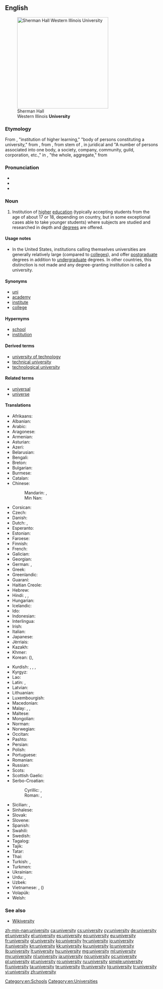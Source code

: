 ==English==
{{wikipedia}}

[[Image:Sherman Hall.jpg|thumb|right|300px|Sherman Hall<br>Western Illinois '''University''']]

===Etymology===
From {{etyl|enm}}, "institution of higher learning," "body of persons constituting a university," from {{etyl|xno}} {{term|université|lang=fro}}, from {{etyl|fro}} {{term|universitei||lang=fro}}, from {{etyl|ML.|en}} stem of {{term|universitas|lang=la}}, in juridical and {{etyl|LL.|en}} "A number of persons associated into one body, a society, company, community, guild, corporation, etc.," in {{etyl|la}}, "the whole, aggregate," from {{term|universus||lang=la|whole, entire}}

===Pronunciation===
* {{IPA|/juːnɪˈvɜːsətiː/}}
* {{audio|en-us-university.ogg|Audio (US)}}
* {{audio|En-uk-university.ogg|Audio (UK)}}

===Noun===
{{en-noun|universities}}

# Institution of [[high]]er [[education]] (typically accepting students from the age of about 17 or 18, depending on country, but in some exceptional cases able to take younger students) where subjects are studied and researched in depth and [[degree]]s are offered.

====Usage notes====
* In the United States, institutions calling themselves universities are generally relatively large (compared to [[college]]s), and offer [[postgraduate]] degrees in addition to [[undergraduate]] degrees. In other countries, this distinction is not made and any degree-granting institution is called a university.

====Synonyms====
* [[uni]]
* [[academy]]
* [[institute]]
* [[college]]

====Hypernyms====
* [[school]]
* [[institution]]

====Derived terms====
* [[university of technology]]
* [[technical university]]
* [[technological university]]

====Related terms====
* [[universal]]
* [[universe]]

====Translations====
{{trans-top|institution of higher education}}
* Afrikaans: {{t+|af|universiteit}}
* Albanian: {{t|sq|universitet}}
* Arabic: {{t+|ar|جامعة|f|alt=جامِعَة|tr=jāmiʿa}}
* Aragonese: {{t-|an|universidat|f}}
* Armenian: {{t-|hy|համալսարան|tr=hamalsaran}}
* Asturian: {{t-|ast|universidá|f}}
* Azeri: {{t-|az|universitet}}
* Belarusian: {{t-|be|універсітэт|m|tr=univjersitét}}
* Bengali: {{t-|bn|বিশ্ববিদ্যালয়|sc=Beng}}
* Breton: {{t-|br|skol-veur|f}}
* Bulgarian: {{t-|bg|университет|m|tr=universitét}}
* Burmese: {{t+|my|တက္ကသိုလ်|tr=tekkătho|sc=Mymr}}
* Catalan: {{t+|ca|universitat|f}}
* Chinese:
*: Mandarin: {{t|cmn|大學|sc=Hani}}, {{t+|cmn|大学|tr=dàxué|sc=Hani}}
*: Min Nan: {{t+|nan|大學|tr=tāi-ha̍k|sc=Hans}}
* Corsican: {{t+|co|università|f}}
* Czech: {{t+|cs|univerzita|f}}
* Danish: {{t+|da|universitet}}
* Dutch: {{t+|nl|universiteit|f}}, {{qualifier|used attributively}} {{t-|nl|universitair}}
* Esperanto: {{t+|eo|universitato}}
* Estonian: {{t+|et|ülikool}}
* Faroese: {{t-|fo|fróðskaparsetur|n}}
* Finnish: {{t+|fi|yliopisto}}
* French: {{t+|fr|université|f}}
* Galician: {{t+|gl|universidade|f}}
* Georgian: {{t-|ka|უნივერსიტეტი|tr=universiteti|sc=Geor}}
* German: {{t+|de|Universität|f}}, {{t+|de|Hochschule|f}}
* Greek: {{t+|el|πανεπιστήμιο|n|tr=panepistímio}}
* Greenlandic: {{t-|kl|ilisimatusarfik}}
* Guaraní: {{t-|gn|mbo'ehao guasu}}
* Haitian Creole: {{tø|ht|inivèsite}}
* Hebrew: {{t+|he|אוניברסיטה|f|tr=oniversita}}
* Hindi: {{t-|hi|विश्वविद्यालय|m|tr=viśvavidyālay}}, {{t-|hi|यूनिवर्सिटी|f|tr=yūnivarsiṭī|sc=Deva}}, {{t-|hi|महाविद्यालय|m|tr=mahāvidyālay|sc=Deva}}
* Hungarian: {{t+|hu|egyetem}}
* Icelandic: {{t+|is|háskóli}}
* Ido: {{t+|io|universitato}}
* Indonesian: {{t+|id|universitas}}
* Interlingua: {{t|ia|universitate}}
* Irish: {{t+|ga|ollscoil}}
* Italian: {{t+|it|università|f}}
* Japanese: {{t+|ja|大学|tr=だいがく daigaku}}
* Jèrriais: {{tø|roa-jer|unnivèrsité|f}}
* Kazakh: {{t|kk|университет|tr=unïversïtet|sc=Cyrl}}
* Khmer: {{t-|km|សាកលវិទ្យាល័យ|tr=saakɑl vittyielay|sc=Khmr}}
* Korean: {{t+|ko|대학|tr=daehak|sc=Hang}} ({{t+|ko|大學}}), {{t+|ko|대학교|tr=daehakgyo|sc=Hang}}
{{trans-mid}}
* Kurdish: {{t+|ku|zanko|f}}, {{t+|ku|zanîngeh|f}}, {{t+|ku|زانکۆ}}, {{t-|ku|دانیشتگا}}
* Kyrgyz: {{t|ky|университет|tr=universitet|sc=Cyrl}}
* Lao: {{t|lo|ມະຫາວິທະຍາໄລ|tr=ma hā vi tha nyā lai|sc=Laoo}}
* Latin: {{t-|la|universitas|f}}, {{t-|la|studium generale|n}}
* Latvian: {{t|lv|universitāte}}
* Lithuanian: {{t+|lt|universitetas|m}}
* Luxembourgish: {{t+|lb|Universitéit|f}}
* Macedonian: {{t-|mk|универзитет|m|tr=univerzitét}}
* Malay: {{t-|ms|universiti}}, {{t-|ms|menara gading}}, {{t|ms|madrasah jamiah}}
* Maltese: {{t-|mt|università|f}}
* Mongolian: {{t|mn|их сургууль|tr=ih surguulʹ|sc=Cyrl}}
* Norman: {{tø|roa-nor|euniversitaé|f}}
* Norwegian: {{t+|no|universitet|n}}
* Occitan: {{t+|oc|universitat|f}}
* Pashto: {{t+|ps|پوهنتون|m|tr=pohantun|sc=ps-Arab}}
* Persian: {{t+|fa|دانشگاه|tr=dânešgâh}}
* Polish: {{t+|pl|uniwersytet|m}}
* Portuguese: {{t+|pt|universidade|f}}
* Romanian: {{t+|ro|universitate|f}}
* Russian: {{t+|ru|университет|m|tr=universitét}}
* Scots: {{tø|sco|varsitie}}
* Scottish Gaelic: {{t-|gd|oilthigh|m}}
* Serbo-Croatian:
*: Cyrillic: {{t-|sh|универзитет|m}}, {{t-|sh|свеучилиште|n}}
*: Roman: {{t-|sh|univerzitet|m}}, {{t-|sh|sveučilište|n}}
* Sicilian: {{t+|scn|univirsitati|f}}, {{t+|scn|univirsità|f}}
* Sinhalese: {{t|si|විශ්ව විද්‍යාලය|tr=viśva vidyāle|sc=Sinh}}
* Slovak: {{t-|sk|univerzita|f}}
* Slovene: {{t+|sl|univerza|f}}
* Spanish: {{t+|es|universidad|f}}
* Swahili: {{t+|sw|chuo kikuu}}
* Swedish: {{t+|sv|universitet|n}}
* Tagalog: {{t+|tl|pamantasan}}
* Tajik: {{t+|tg|донишгоҳ|tr=donišgoh|sc=Cyrl}}
* Tatar: {{t|tt|университет|tr=universitet|sc=Cyrl}}
* Thai: {{t+|th|มหาวิทยาลัย|tr=máhăa wíttáyaalai}}
* Turkish: {{t+|tr|üniversite}}, {{t-|tr|birdem}}
* Turkmen: {{t|tk|uniwersitet}}
* Ukrainian: {{t+|uk|університет|m|tr=universytét}}
* Urdu: {{t-|ur|جامعہ|tr=jāmi'a}}, {{t-|ur|یونیورسٹی|f|tr=yūnivarsiṭī|sc=ur-Arab}}
* Uzbek: {{t|uz|universitet}}
* Vietnamese: {{t+|vi|trường đại học}}, {{t+|vi|đại học}} ({{t-|vi|大學|sc=Hani}})
* Volapük: {{t+|vo|niver}}
* Welsh: {{t+|cy|prifysgol}}
{{trans-bottom}}

===See also===
* [http://textbook.wikipedia.org/wiki/Wikiversity Wikiversity]

[[Category:en:Schools]]
[[Category:en:Universities]]

[[zh-min-nan:university]]
[[ca:university]]
[[cs:university]]
[[cy:university]]
[[de:university]]
[[et:university]]
[[el:university]]
[[es:university]]
[[eo:university]]
[[eu:university]]
[[fr:university]]
[[gl:university]]
[[ko:university]]
[[hy:university]]
[[io:university]]
[[it:university]]
[[kn:university]]
[[kk:university]]
[[ku:university]]
[[lo:university]]
[[lb:university]]
[[lt:university]]
[[hu:university]]
[[mg:university]]
[[ml:university]]
[[my:university]]
[[nl:university]]
[[ja:university]]
[[no:university]]
[[oc:university]]
[[pl:university]]
[[pt:university]]
[[ro:university]]
[[ru:university]]
[[simple:university]]
[[fi:university]]
[[ta:university]]
[[te:university]]
[[th:university]]
[[tg:university]]
[[tr:university]]
[[vi:university]]
[[zh:university]]